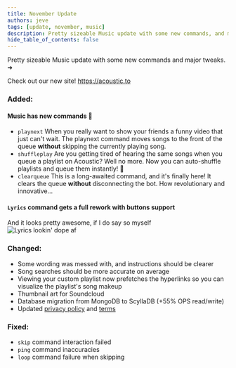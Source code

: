 ```yaml
---
title: November Update
authors: jeve
tags: [update, november, music]
description: Pretty sizeable Music update with some new commands, and major tweaks
hide_table_of_contents: false
---
```


Pretty sizeable Music update with some new commands and major tweaks. ➜

Check out our new site! https://acoustic.to

<!--truncate-->

### Added:

#### Music has new commands :partying_face:

- `playnext` When you really want to show your friends a funny video that just can't wait. The playnext command moves songs to the front of the queue **without** skipping the currently playing song.
- `shuffleplay` Are you getting tired of hearing the same songs when you queue a playlist on Acoustic? Well no more. Now you can auto-shuffle playlists and queue them instantly! :star_struck:
- `clearqueue` This is a long-awaited command, and it's finally here! It clears the queue **without** disconnecting the bot. How revolutionary and innovative...

#### `Lyrics` command gets a full rework with buttons support

And it looks pretty awesome, if I do say so myself <br />
![Lyrics lookin' dope af](https://cdn.jevestobs.dev/image_50.png)

### Changed:

- Some wording was messed with, and instructions should be clearer
- Song searches should be more accurate on average
- Viewing your custom playlist now prefetches the hyperlinks so you can visualize the playlist's song makeup
- Thumbnail art for Soundcloud
- Database migration from MongoDB to ScyllaDB (+55% OPS read/write)
- Updated [privacy policy](https://acoustic.to/privacy) and [terms](https://acoustic.to/terms)

### Fixed:

- `skip` command interaction failed
- `ping` command inaccuracies
- `loop` command failure when skipping
